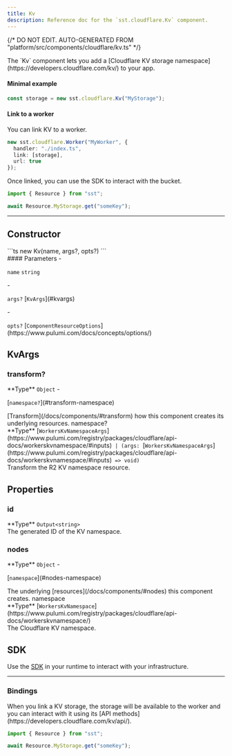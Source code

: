 ```yaml
---
title: Kv
description: Reference doc for the `sst.cloudflare.Kv` component.
---
```


{/* DO NOT EDIT. AUTO-GENERATED FROM "platform/src/components/cloudflare/kv.ts" */}


<div class="tsdoc">

<Section type="about">
The `Kv` component lets you add a [Cloudflare KV storage namespace](https://developers.cloudflare.com/kv/) to
your app.

#### Minimal example

```ts title="sst.config.ts"
const storage = new sst.cloudflare.Kv("MyStorage");
```

#### Link to a worker

You can link KV to a worker.

```ts {3} title="sst.config.ts"
new sst.cloudflare.Worker("MyWorker", {
  handler: "./index.ts",
  link: [storage],
  url: true
});
```

Once linked, you can use the SDK to interact with the bucket.

```ts title="index.ts" {3}
import { Resource } from "sst";

await Resource.MyStorage.get("someKey");
```
</Section>

---

## Constructor

<Segment>
<Section type="signature">
```ts
new Kv(name, args?, opts?)
```
</Section>

<Section type="parameters">
#### Parameters
- <p><code class="key">name</code> <code class="primitive">string</code></p>
- <p><code class="key">args?</code> [<code class="type">KvArgs</code>](#kvargs)</p>
- <p><code class="key">opts?</code> [<code class="type">ComponentResourceOptions</code>](https://www.pulumi.com/docs/concepts/options/)</p>
</Section>
</Segment>

## KvArgs
### transform?
<Segment>
<Section type="parameters">
<InlineSection>
**Type** <code class="primitive">Object</code>
</InlineSection>
- <p>[<code class="key">namespace?</code>](#transform-namespace)</p>
</Section>
[Transform](/docs/components/#transform) how this component creates its underlying
resources.

</Segment>
<NestedTitle id="transform-namespace" Tag="h4" parent="transform.">namespace?</NestedTitle>
<Segment>
<Section type="parameters">
<InlineSection>
**Type** [<code class="type">WorkersKvNamespaceArgs</code>](https://www.pulumi.com/registry/packages/cloudflare/api-docs/workerskvnamespace/#inputs)<code class="symbol"> | </code><code class="symbol">(</code><code class="primitive">args</code><code class="symbol">: </code>[<code class="type">WorkersKvNamespaceArgs</code>](https://www.pulumi.com/registry/packages/cloudflare/api-docs/workerskvnamespace/#inputs)<code class="symbol"> => </code><code class="primitive">void</code><code class="symbol">)</code>
</InlineSection>
</Section>
Transform the R2 KV namespace resource.

</Segment>

## Properties

### id
<Segment>
<Section type="parameters">
<InlineSection>
**Type** <code class="primitive">Output</code><code class="symbol">&lt;</code><code class="primitive">string</code><code class="symbol">&gt;</code>
</InlineSection>
</Section>
The generated ID of the KV namespace.
</Segment>

### nodes
<Segment>
<Section type="parameters">
<InlineSection>
**Type** <code class="primitive">Object</code>
</InlineSection>
- <p>[<code class="key">namespace</code>](#nodes-namespace)</p>
</Section>
The underlying [resources](/docs/components/#nodes) this component creates.
</Segment>
<NestedTitle id="nodes-namespace" Tag="h4" parent="nodes.">namespace</NestedTitle>
<Segment>
<Section type="parameters">
<InlineSection>
**Type** [<code class="type">WorkersKvNamespace</code>](https://www.pulumi.com/registry/packages/cloudflare/api-docs/workerskvnamespace/)
</InlineSection>
</Section>
The Cloudflare KV namespace.
</Segment>

## SDK

Use the [SDK](/docs/reference/sdk/) in your runtime to interact with your infrastructure.

---

### Bindings
<Segment>
When you link a KV storage, the storage will be available to the worker and you can
interact with it using its [API methods](https://developers.cloudflare.com/kv/api/).

```ts title="index.ts" {3}
import { Resource } from "sst";

await Resource.MyStorage.get("someKey");
```
</Segment>
</div>